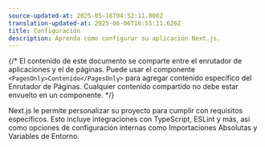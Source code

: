 ```yaml
---
source-updated-at: 2025-05-16T04:52:11.000Z
translation-updated-at: 2025-06-06T16:55:11.626Z
title: Configuración
description: Aprenda cómo configurar su aplicación Next.js.
---
```


{/* El contenido de este documento se comparte entre el enrutador de aplicaciones y el de páginas. Puede usar el componente `<PagesOnly>Contenido</PagesOnly>` para agregar contenido específico del Enrutador de Páginas. Cualquier contenido compartido no debe estar envuelto en un componente. */}

Next.js le permite personalizar su proyecto para cumplir con requisitos específicos. Esto incluye integraciones con TypeScript, ESLint y más, así como opciones de configuración internas como Importaciones Absolutas y Variables de Entorno.